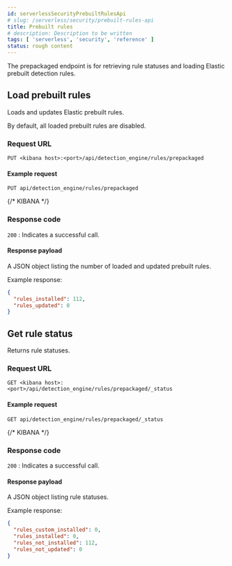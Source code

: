 ```yaml
---
id: serverlessSecurityPrebuiltRulesApi
# slug: /serverless/security/prebuilt-rules-api
title: Prebuilt rules
# description: Description to be written
tags: [ 'serverless', 'security', 'reference' ]
status: rough content
---
```


<div id="prebuilt-rules-api"></div>

The prepackaged endpoint is for retrieving rule statuses and loading Elastic
prebuilt detection rules.

## Load prebuilt rules

Loads and updates Elastic prebuilt rules.

<DocCallOut title="Note">
By default, all loaded prebuilt rules are disabled.
</DocCallOut>

### Request URL

`PUT <kibana host>:<port>/api/detection_engine/rules/prepackaged`

#### Example request

```console
PUT api/detection_engine/rules/prepackaged
```
{/* KIBANA */}

### Response code

`200` 
    : Indicates a successful call.

#### Response payload

A JSON object listing the number of loaded and updated prebuilt rules.

Example response:

```json
{
  "rules_installed": 112,
  "rules_updated": 0
}
```

## Get rule status

Returns rule statuses.

### Request URL

`GET <kibana host>:<port>/api/detection_engine/rules/prepackaged/_status`

#### Example request

```console
GET api/detection_engine/rules/prepackaged/_status
```
{/* KIBANA */}

### Response code

`200` 
    : Indicates a successful call.

#### Response payload

A JSON object listing rule statuses.

Example response:

```json
{
  "rules_custom_installed": 0,
  "rules_installed": 0,
  "rules_not_installed": 112,
  "rules_not_updated": 0
}
```
